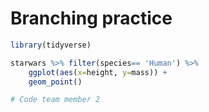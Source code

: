 # Branching practice

```r
library(tidyverse)
```


```r
starwars %>% filter(species== 'Human') %>%
    ggplot(aes(x=height, y=mass)) + 
    geom_point()
```


```r
# Code team member 2
```